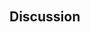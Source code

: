 <article id="22296215" title=Talk:Escambia County Area Transit>
	<talkpage id="22296215" title="Talk:Escambia County Area Transit">
{{WikiProject buses|class=stub|importance=}}
{{WPFlorida|class=Stub |importance=Low}}

== Discussion ==
	</talkpage>
</article>